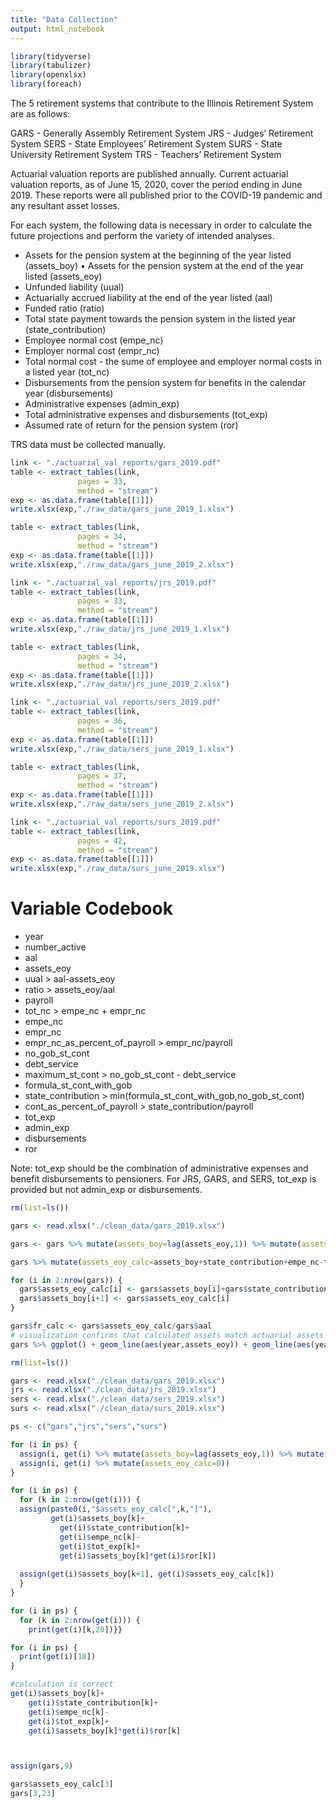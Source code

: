 ```yaml
---
title: "Data Collection"
output: html_notebook
---
```


```r
library(tidyverse)
library(tabulizer)
library(openxlsx)
library(foreach)
```

The 5 retirement systems that contribute to the Illinois Retirement System are as follows:

GARS - Generally Assembly Retirement System
JRS - Judges' Retirement System
SERS - State Employees' Retirement System
SURS - State University Retirement System
TRS - Teachers' Retirement System

Actuarial valuation reports are published annually. Current actuarial valuation reports, as of June 15, 2020, cover the period ending in June 2019. These reports were all published prior to the COVID-19 pandemic and any resultant asset losses.

For each system, the following data is necessary in order to calculate the future projections and perform the variety of intended analyses.

* Assets for the pension system at the beginning of the year listed (assets_boy)
• Assets for the pension system at the end of the year listed (assets_eoy)
* Unfunded liability (uual)
* Actuarially accrued liability at the end of the year listed (aal)
* Funded ratio (ratio)
* Total state payment towards the pension system in the listed year (state_contribution) 
* Employee normal cost (empe_nc)
* Employer normal cost (empr_nc)
* Total normal cost - the sume of employee and employer normal costs in a listed year (tot_nc)
* Disbursements from the pension system for benefits in the calendar year (disbursements)
* Administrative expenses (admin_exp)
* Total administrative expenses and disbursements (tot_exp)
* Assumed rate of return for the pension system (ror)

TRS data must be collected manually.

```r
link <- "./actuarial_val_reports/gars_2019.pdf"
table <- extract_tables(link,
               pages = 33,
               method = "stream")
exp <- as.data.frame(table[[1]])
write.xlsx(exp,"./raw_data/gars_june_2019_1.xlsx")

table <- extract_tables(link,
               pages = 34,
               method = "stream")
exp <- as.data.frame(table[[1]])
write.xlsx(exp,"./raw_data/gars_june_2019_2.xlsx")
```

```r
link <- "./actuarial_val_reports/jrs_2019.pdf"
table <- extract_tables(link,
               pages = 33,
               method = "stream")
exp <- as.data.frame(table[[1]])
write.xlsx(exp,"./raw_data/jrs_june_2019_1.xlsx")

table <- extract_tables(link,
               pages = 34,
               method = "stream")
exp <- as.data.frame(table[[1]])
write.xlsx(exp,"./raw_data/jrs_june_2019_2.xlsx")
```

```r
link <- "./actuarial_val_reports/sers_2019.pdf"
table <- extract_tables(link,
               pages = 36,
               method = "stream")
exp <- as.data.frame(table[[1]])
write.xlsx(exp,"./raw_data/sers_june_2019_1.xlsx")

table <- extract_tables(link,
               pages = 37,
               method = "stream")
exp <- as.data.frame(table[[1]])
write.xlsx(exp,"./raw_data/sers_june_2019_2.xlsx")
```

```r
link <- "./actuarial_val_reports/surs_2019.pdf"
table <- extract_tables(link,
               pages = 42,
               method = "stream")
exp <- as.data.frame(table[[1]])
write.xlsx(exp,"./raw_data/surs_june_2019.xlsx")
```

# Variable Codebook

* year
* number_active
* aal
* assets_eoy
* uual > aal-assets_eoy
* ratio > assets_eoy/aal
* payroll
* tot_nc > empe_nc + empr_nc
* empe_nc
* empr_nc
* empr_nc_as_percent_of_payroll > empr_nc/payroll
* no_gob_st_cont
* debt_service
* maximum_st_cont > no_gob_st_cont - debt_service
* formula_st_cont_with_gob
* state_contribution > min(formula_st_cont_with_gob,no_gob_st_cont)
* cont_as_percent_of_payroll > state_contribution/payroll
* tot_exp 
* admin_exp
* disbursements
* ror

Note: tot_exp should be the combination of administrative expenses and benefit disbursements to pensioners. For JRS, GARS, and SERS, tot_exp is provided but not admin_exp or disbursements.

```r
rm(list=ls())

gars <- read.xlsx("./clean_data/gars_2019.xlsx")

gars <- gars %>% mutate(assets_boy=lag(assets_eoy,1)) %>% mutate(assets_boy=ifelse(assets_boy==gars$assets_eoy[1],assets_boy,0))

gars %>% mutate(assets_eoy_calc=assets_boy+state_contribution+empe_nc-tot_exp+assets_boy*ror)

for (i in 2:nrow(gars)) {
  gars$assets_eoy_calc[i] <- gars$assets_boy[i]+gars$state_contribution[i]+gars$empe_nc[i]-gars$tot_exp[i]+gars$assets_boy[i]*gars$ror[i]
  gars$assets_boy[i+1] <- gars$assets_eoy_calc[i]
}

gars$fr_calc <- gars$assets_eoy_calc/gars$aal
# visualization confirms that calculated assets match actuarial assets within a reasonable margin of error
gars %>% ggplot() + geom_line(aes(year,assets_eoy)) + geom_line(aes(year,assets_eoy_calc), color="blue")
```

```r
rm(list=ls())

gars <- read.xlsx("./clean_data/gars_2019.xlsx")
jrs <- read.xlsx("./clean_data/jrs_2019.xlsx")
sers <- read.xlsx("./clean_data/sers_2019.xlsx")
surs <- read.xlsx("./clean_data/surs_2019.xlsx")

ps <- c("gars","jrs","sers","surs")

for (i in ps) {
  assign(i, get(i) %>% mutate(assets_boy=lag(assets_eoy,1)) %>% mutate(assets_boy=ifelse(assets_boy==assets_eoy[1],assets_boy,0)))
  assign(i, get(i) %>% mutate(assets_eoy_calc=0))
}

for (i in ps) {
  for (k in 2:nrow(get(i))) {
  assign(paste0(i,"$assets_eoy_calc[",k,"]"), 
         get(i)$assets_boy[k]+
           get(i)$state_contribution[k]+
           get(i)$empe_nc[k]-
           get(i)$tot_exp[k]+
           get(i)$assets_boy[k]*get(i)$ror[k])
    
  assign(get(i)$assets_boy[k+1], get(i)$assets_eoy_calc[k])
  }
}

for (i in ps) {
  for (k in 2:nrow(get(i))) {
    print(get(i)[k,20])}}

for (i in ps) {
  print(get(i)[18])
}

#calculation is correct
get(i)$assets_boy[k]+
    get(i)$state_contribution[k]+
    get(i)$empe_nc[k]-
    get(i)$tot_exp[k]+
    get(i)$assets_boy[k]*get(i)$ror[k]



assign(gars,9)

gars$assets_eoy_calc[3]
gars[3,23]
```




